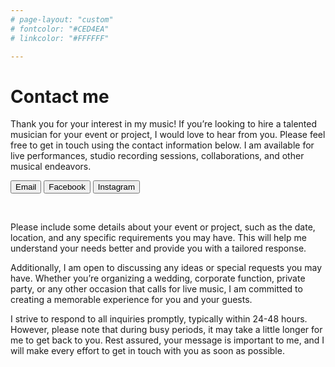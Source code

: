 ```yaml
---
# page-layout: "custom"
# fontcolor: "#CED4EA"
# linkcolor: "#FFFFFF"

---
```


<!-- <style>
  body {
  background-image: url("contact_dark.png");
  background-color: black;
  background-size: cover;
  background-repeat: no-repeat;
}
</style> -->

<!-- ::: {.grid}

::: {.g-col-1}

:::

::: {.g-col-3} -->

<!-- # <font color="#CED4EA">Contact</font>

<font color="#CED4EA"> -->

# Contact me
Thank you for your interest in my music! If you're looking to hire a talented musician for your event or project, I would love to hear from you. Please feel free to get in touch using the contact information below. I am available for live performances, studio recording sessions, collaborations, and other musical endeavors.

<!-- [Email](mailto:snow@fake-email.com)<br>
[Facebook](https://www.facebook.com/profile.php?id=100089887522806)<br>
[Instagram](https://www.instagram.com/valormae_music)<br> -->

<button type="button" onclick="window.location.href='mailto:snow@fake-email.com';" class="btn btn-outline-secondary">Email</button>
<button type="button" onclick="window.location.href='https://www.facebook.com/profile.php?id=100089887522806';" class="btn btn-outline-secondary">Facebook</button>
<button type="button" onclick="window.location.href='https://www.instagram.com/valormae_music';" class="btn btn-outline-secondary">Instagram</button>
<br>


Please include some details about your event or project, such as the date, location, and any specific requirements you may have. This will help me understand your needs better and provide you with a tailored response.

Additionally, I am open to discussing any ideas or special requests you may have. Whether you're organizing a wedding, corporate function, private party, or any other occasion that calls for live music, I am committed to creating a memorable experience for you and your guests.

I strive to respond to all inquiries promptly, typically within 24-48 hours. However, please note that during busy periods, it may take a little longer for me to get back to you. Rest assured, your message is important to me, and I will make every effort to get in touch with you as soon as possible.
<!-- </font> -->

<!-- :::

::: {.g-col-6}



:::

::: -->




